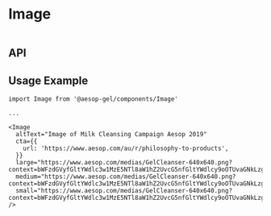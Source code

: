 
<Meta title="Components/Image" component={Image} decorators={[withKnobs]} />

# Image

<Preview>
  <Story name="Base component">
    <Image
      altText={text('altText', 'Image of Milk Cleansing Campaign Aesop 2019')}
      cta={{
        url: text(
          'hyperlink.url',
          'https://www.aesop.com/au/r/philosophy-to-products',
        ),
      }}
      large={text(
        'large',
        'https://www.aesop.com/medias/GelCleanser-640x640.png?context=bWFzdGVyfGltYWdlc3w1MzE5NTl8aW1hZ2UvcG5nfGltYWdlcy9oOTUvaGNkLzg4MDc3OTc4NTAxNDIucG5nfGM3NTNhYjdkMWNiOTRhNWZhNDA0NWExZWJiODMxN2VhNzEyY2ZkNGUyYzc4ZWVkZDRjYTIzMzZmZTRlOGYxNjM',
      )}
      medium={text(
        'medium',
        'https://www.aesop.com/medias/GelCleanser-640x640.png?context=bWFzdGVyfGltYWdlc3w1MzE5NTl8aW1hZ2UvcG5nfGltYWdlcy9oOTUvaGNkLzg4MDc3OTc4NTAxNDIucG5nfGM3NTNhYjdkMWNiOTRhNWZhNDA0NWExZWJiODMxN2VhNzEyY2ZkNGUyYzc4ZWVkZDRjYTIzMzZmZTRlOGYxNjM',
      )}
      small={text(
        'small',
        'https://www.aesop.com/medias/GelCleanser-640x640.png?context=bWFzdGVyfGltYWdlc3w1MzE5NTl8aW1hZ2UvcG5nfGltYWdlcy9oOTUvaGNkLzg4MDc3OTc4NTAxNDIucG5nfGM3NTNhYjdkMWNiOTRhNWZhNDA0NWExZWJiODMxN2VhNzEyY2ZkNGUyYzc4ZWVkZDRjYTIzMzZmZTRlOGYxNjM',
      )}
    />
  </Story>
</Preview>

## API

<Props of={Image} />

## Usage Example

```
import Image from '@aesop-gel/components/Image'

...

<Image
  altText="Image of Milk Cleansing Campaign Aesop 2019"
  cta={{
    url: 'https://www.aesop.com/au/r/philosophy-to-products',
  }}
  large="https://www.aesop.com/medias/GelCleanser-640x640.png?context=bWFzdGVyfGltYWdlc3w1MzE5NTl8aW1hZ2UvcG5nfGltYWdlcy9oOTUvaGNkLzg4MDc3OTc4NTAxNDIucG5nfGM3NTNhYjdkMWNiOTRhNWZhNDA0NWExZWJiODMxN2VhNzEyY2ZkNGUyYzc4ZWVkZDRjYTIzMzZmZTRlOGYxNjM"
  medium="https://www.aesop.com/medias/GelCleanser-640x640.png?context=bWFzdGVyfGltYWdlc3w1MzE5NTl8aW1hZ2UvcG5nfGltYWdlcy9oOTUvaGNkLzg4MDc3OTc4NTAxNDIucG5nfGM3NTNhYjdkMWNiOTRhNWZhNDA0NWExZWJiODMxN2VhNzEyY2ZkNGUyYzc4ZWVkZDRjYTIzMzZmZTRlOGYxNjM"
  small="https://www.aesop.com/medias/GelCleanser-640x640.png?context=bWFzdGVyfGltYWdlc3w1MzE5NTl8aW1hZ2UvcG5nfGltYWdlcy9oOTUvaGNkLzg4MDc3OTc4NTAxNDIucG5nfGM3NTNhYjdkMWNiOTRhNWZhNDA0NWExZWJiODMxN2VhNzEyY2ZkNGUyYzc4ZWVkZDRjYTIzMzZmZTRlOGYxNjM"
/>
```
